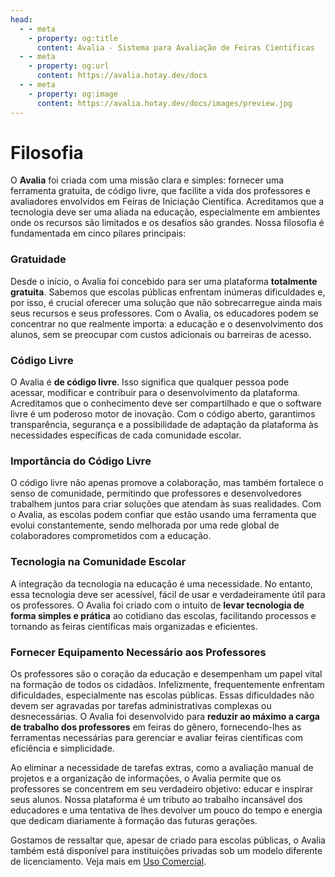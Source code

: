 ```yaml
---
head:
  - - meta
    - property: og:title
      content: Avalia - Sistema para Avaliação de Feiras Científicas
  - - meta
    - property: og:url
      content: https://avalia.hotay.dev/docs
  - - meta
    - property: og:image
      content: https://avalia.hotay.dev/docs/images/preview.jpg
---
```


# Filosofia

O **Avalia** foi criada com uma missão clara e simples: fornecer uma ferramenta gratuita, de código livre, que facilite a vida dos professores e avaliadores envolvidos em Feiras de Iniciação Científica. Acreditamos que a tecnologia deve ser uma aliada na educação, especialmente em ambientes onde os recursos são limitados e os desafios são grandes. Nossa filosofia é fundamentada em cinco pilares principais:

### Gratuidade

Desde o início, o Avalia foi concebido para ser uma plataforma **totalmente gratuita**. Sabemos que escolas públicas enfrentam inúmeras dificuldades e, por isso, é crucial oferecer uma solução que não sobrecarregue ainda mais seus recursos e seus professores. Com o Avalia, os educadores podem se concentrar no que realmente importa: a educação e o desenvolvimento dos alunos, sem se preocupar com custos adicionais ou barreiras de acesso.

### Código Livre

O Avalia é **de código livre**. Isso significa que qualquer pessoa pode acessar, modificar e contribuir para o desenvolvimento da plataforma. Acreditamos que o conhecimento deve ser compartilhado e que o software livre é um poderoso motor de inovação. Com o código aberto, garantimos transparência, segurança e a possibilidade de adaptação da plataforma às necessidades específicas de cada comunidade escolar.

### Importância do Código Livre

O código livre não apenas promove a colaboração, mas também fortalece o senso de comunidade, permitindo que professores e desenvolvedores trabalhem juntos para criar soluções que atendam às suas realidades. Com o Avalia, as escolas podem confiar que estão usando uma ferramenta que evolui constantemente, sendo melhorada por uma rede global de colaboradores comprometidos com a educação.

### Tecnologia na Comunidade Escolar

A integração da tecnologia na educação é uma necessidade. No entanto, essa tecnologia deve ser acessível, fácil de usar e verdadeiramente útil para os professores. O Avalia foi criado com o intuito de **levar tecnologia de forma simples e prática** ao cotidiano das escolas, facilitando processos e tornando as feiras científicas mais organizadas e eficientes.

### Fornecer Equipamento Necessário aos Professores

Os professores são o coração da educação e desempenham um papel vital na formação de todos os cidadãos. Infelizmente, frequentemente enfrentam dificuldades, especialmente nas escolas públicas. Essas dificuldades não devem ser agravadas por tarefas administrativas complexas ou desnecessárias. O Avalia foi desenvolvido para **reduzir ao máximo a carga de trabalho dos professores** em feiras do gênero, fornecendo-lhes as ferramentas necessárias para gerenciar e avaliar feiras científicas com eficiência e simplicidade.

Ao eliminar a necessidade de tarefas extras, como a avaliação manual de projetos e a organização de informações, o Avalia permite que os professores se concentrem em seu verdadeiro objetivo: educar e inspirar seus alunos. Nossa plataforma é um tributo ao trabalho incansável dos educadores e uma tentativa de lhes devolver um pouco do tempo e energia que dedicam diariamente à formação das futuras gerações.

Gostamos de ressaltar que, apesar de criado para escolas públicas, o Avalia também está disponível para instituições privadas sob um modelo diferente de licenciamento. Veja mais em [Uso Comercial](../commercial/commercial-usage).
